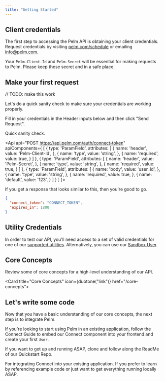 ```yaml
---
title: "Getting Started"
---
```





## Client credentials

The first step to accessing the Pelm API is obtaining your client credentials. Request credentials by visiting [pelm.com/schedule](https://www.pelm.com/schedule) or emailing [info@pelm.com](mailto:info@pelm.com).

<Info>Your `Pelm-Client-Id` and `Pelm-Secret` will be essential for making requests to Pelm. Please keep these secret and in a safe place.</Info>

## Make your first request
// TODO: make this work

Let's do a quick sanity check to make sure your credentials are working properly.

Fill in your credentials in the Header inputs below and then click "Send Request".

Quick sanity check.

<Api api="POST https://api.pelm.com/auth/connect-token" apiComponents={
  [
    {
      type: 'ParamField',
      attributes: [
        {
          name: 'header',
          value: 'Pelm-Client-Id',
        },
        {
          name: 'type',
          value: 'string',
        },
        {
          name: 'required',
          value: true,
        }
      ]
    },
    {
      type: 'ParamField',
      attributes: [
        {
          name: 'header',
          value: 'Pelm-Secret',
        },
        {
          name: 'type',
          value: 'string',
        },
        {
          name: 'required',
          value: true,
        }
      ]
    },
    {
      type: 'ParamField',
      attributes: [
        {
          name: 'body',
          value: 'user_id',
        },
        {
          name: 'type',
          value: 'string',
        },
        {
          name: 'required',
          value: true,
        },
        {
          name: 'default',
          value: '123',
        }
      ]
    }
  ]
}>

</Api>

If you get a response that looks similar to this, then you're good to go.
```json Response
{
  "connect_token": "CONNECT_TOKEN",
  "expires_in": 1800
}
```

## Utility Credentials

In order to test our API, you'll need access to a set of valid credentials for one of our [supported utilities](/reference/utilities). Alternatively, you can use our [Sandbox User](/reference/sandbox-user).


## Core Concepts
Review some of core concepts for a high-level understanding of our API.

<Card title="Core Concepts" icon={duotone("link")} href="/core-concepts">
</Card>

## Let's write some code
Now that you have a basic understanding of our core concepts, the next step is to integrate Pelm.

If you're looking to start using Pelm in an existing application, follow the Connect Guide to embed our Connect component into your frontend and create your first `User`.

If you want to get up and running ASAP, clone and follow along the ReadMe of our Quickstart Repo.

<CardGroup cols={2}>
  <Card title="Connect Guide" icon={duotone("square-1")} color="#ea5a0c" href="/connect-guide">
    For integrating Connect into your existing application.
  </Card>
  <Card title="Quickstart Repo" icon={duotone("square-2")} color="#0285c7" href="https://github.com/Pelm-Technologies/quickstart">
    If you prefer to learn by referencing example code or just want to get everything running locally ASAP.
  </Card>
</CardGroup>